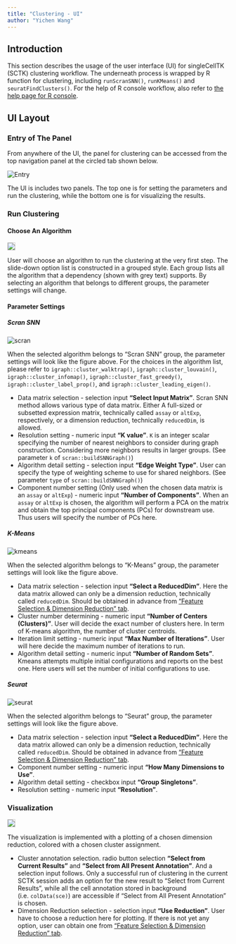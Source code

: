 ```yaml
---
title: "Clustering - UI"
author: "Yichen Wang"
---
```


## Introduction

This section describes the usage of the user interface (UI) for singleCellTK (SCTK) clustering workflow. The underneath process is wrapped by R function for clustering, including `runScranSNN()`, `runKMeans()` and `seuratFindClusters()`. For the help of R console workflow, also refer to [the help page for R console](clustering.html).  

## UI Layout

### Entry of The Panel

From anywhere of the UI, the panel for clustering can be accessed from the top navigation panel at the circled tab shown below.  

![Entry](ui_screenshots/clustering/clst_ui_entry.png)\

The UI is includes two panels. The top one is for setting the parameters and run the clustering, while the bottom one is for visualizing the results. 

### Run Clustering

#### Choose An Algorithm

<img src="ui_screenshots/clustering/clst_ui_algo.png" style="border: 1px solid rgba(0,0,0,0.2)"></img>

User will choose an algorithm to run the clustering at the very first step. The slide-down option list is constructed in a grouped style. Each group lists all the algorithm that a dependency (shown with grey text) supports. By selecting an algorithm that belongs to different groups, the parameter settings will change.

#### Parameter Settings

##### Scran SNN

![scran](ui_screenshots/clustering/clst_ui_scran.png)\

When the selected algorithm belongs to "Scran SNN" group, the parameter settings will look like the figure above. For the choices in the algorithm list, please refer to `igraph::cluster_walktrap()`, `igraph::cluster_louvain()`, `igraph::cluster_infomap()`, `igraph::cluster_fast_greedy()`, `igraph::cluster_label_prop()`, and `igraph::cluster_leading_eigen()`.  

- Data matrix selection - selection input **"Select Input Matrix"**. Scran SNN method allows various type of data matrix. Either A full-sized or subsetted expression matrix, technically called `assay` or `altExp`, respectively, or a dimension reduction, technically `reducedDim`, is allowed. 
- Resolution setting - numeric input **"K value"**. `K` is an integer scalar specifying the number of nearest neighbors to consider during graph construction. Considering more neighbors results in larger groups. (See parameter `k` of `scran::buildSNNGraph()`)
- Algorithm detail setting - selection input **"Edge Weight Type"**. User can specify the type of weighting scheme to use for shared neighbors. (See parameter `type` of `scran::buildSNNGraph()`)
- Component number setting (Only used when the chosen data matrix is an `assay` or `altExp`) - numeric input **"Number of Components"**. When an `assay` or `altExp` is chosen, the algorithm will perform a PCA on the matrix and obtain the top principal components (PCs) for downstream use. Thus users will specify the number of PCs here. 

##### K-Means

![kmeans](ui_screenshots/clustering/clst_ui_kmeans.png)\

When the selected algorithm belongs to "K-Means" group, the parameter settings will look like the figure above.  

- Data matrix selection - selection input **"Select a ReducedDim"**. Here the data matrix allowed can only be a dimension reduction, technically called `reducedDim`. Should be obtained in advance from ["Feature Selection & Dimension Reduction" tab](#). 
- Cluster number determining - numeric input **"Number of Centers (Clusters)"**. User will decide the exact number of clusters here. In term of K-means algorithm, the number of cluster centroids. 
- Iteration limit setting - numeric input **"Max Number of Iterations"**. User will here decide the maximum number of iterations to run. 
- Algorithm detail setting - numeric input **"Number of Random Sets"**. Kmeans attempts multiple initial configurations and reports on the best one. Here users will set the number of initial configurations to use. 

##### Seurat

![seurat](ui_screenshots/clustering/clst_ui_seurat.png)\

When the selected algorithm belongs to "Seurat" group, the parameter settings will look like the figure above.  

- Data matrix selection - selection input **"Select a ReducedDim"**. Here the data matrix allowed can only be a dimension reduction, technically called `reducedDim`. Should be obtained in advance from ["Feature Selection & Dimension Reduction" tab](#). 
- Component number setting - numeric input **"How Many Dimensions to Use"**.
- Algorithm detail setting - checkbox input **"Group Singletons"**.
- Resolution setting - numeric input **"Resolution"**.

### Visualization

<img src="ui_screenshots/clustering/clst_ui_vis.png" style="border: 1px solid rgba(0,0,0,0.2)"></img>

The visualization is implemented with a plotting of a chosen dimension reduction, colored with a chosen cluster assignment.  

- Cluster annotation selection. radio button selection **"Select from Current Results"** and **"Select from All Present Annotation"**. And a selection input follows. Only a successful run of clustering in the current SCTK session adds an option for the new result to "Select from Current Results", while all the cell annotation stored in background (i.e. `colData(sce)`) are accessible if "Select from All Present Annotation" is chosen. 
- Dimension Reduction selection - selection input **"Use Reduction"**. User have to choose a reduction here for plotting. If there is not yet any option, user can obtain one from ["Feature Selection & Dimension Reduction" tab](#). 


